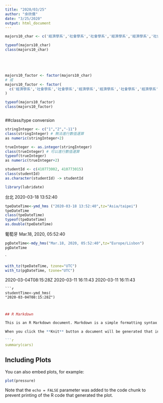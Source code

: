 ```yaml
---
title: "2020/03/25"
author: "余欣儒"
date: "3/25/2020"
output: html_document
---
```

```r


majors10_char <- c('經濟學系','社會學系','社會學系','經濟學系','經濟學系','社會學系','經濟學系','經濟學系','經濟學系','社會學系')

typeof(majors10_char)
class(majors10_char)





majors10_factor <- factor(majors10_char)
# 或
majors10_factor <- factor(
  c('經濟學系','社會學系','社會學系','經濟學系','經濟學系','社會學系','經濟學系','經濟學系','經濟學系','社會學系')
)

typeof(majors10_factor)
class(majors10_factor)



```

##class/type conversion
```r
stringInteger <- c("1","2","-11")
class(stringInteger) # 無法進行數值運算
as numeric(stringInteger+2)
```
```r
trueInteger <- as.integer(stringInteger)
class(trueInteger) # 可以進行數值運算
typeof(trueInteger)
as numeric(trueInteger+2)


```
```r
studentId <- c(410773002, 410773015)
class(studentId)
as.character(studentId) -> studentId
```
```r
library(lubridate)
```

台北 2020-03-18 13:52:40
```r
tpeDateTime<-ymd_hms ("2020-03-18 13:52:40",tz="Asia/taipei")
tpeDateTime
class(tpeDateTime)
typeof(tpeDateTime)
as.double(tpeDateTime)
```
葡萄牙 Mar.18, 2020, 05:52:40
```r
pgDateTime<-mdy_hms("Mar.18, 2020, 05:52:40",tz="Europe/Lisbon")
pgDateTime
```
`
```r
with_tz(tpeDateTime, tzone="UTC")
with_tz(pgDateTime, tzone="UTC")

```
2020-03-04T08:15:28Z	2020-03-11 16:11:43	2020-03-11 16:11:43
```
```r
studentTime<-ymd_hms(
"2020-03-04T08:15:28Z")
```
```


```

```r
## R Markdown

This is an R Markdown document. Markdown is a simple formatting syntax for authoring HTML, PDF, and MS Word documents. For more details on using R Markdown see <http://rmarkdown.rstudio.com>.

When you click the **Knit** button a document will be generated that includes both content as well as the output of any embedded R code chunks within the document. You can embed an R code chunk like this:

```r
summary(cars)
```

## Including Plots

You can also embed plots, for example:

```r
plot(pressure)
```

Note that the `echo = FALSE` parameter was added to the code chunk to prevent printing of the R code that generated the plot.
